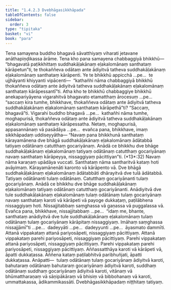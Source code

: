 ```yaml
---
title: "1.4.2.3 Dvebhāgasikkhāpada"
tableOfContents: false
sidebar:
  order: 3
type: "tipitaka"
basket: "vi"
book: "para"
---
```



<DynamicBreadcrumb />

<Division number="552" book="para" e="ch" v="1" p="331">

<Paragraph number="2121" book="para">
Tena samayena buddho bhagavā sāvatthiyaṃ viharati jetavane anāthapiṇḍikassa ārāme. Tena kho pana samayena chabbaggiyā bhikkhū—  “bhagavatā paṭikkhittaṃ suddhakāḷakānaṃ eḷakalomānaṃ santhataṃ kārāpetun”ti, te thokaññeva odātaṃ ante ādiyitvā tatheva suddhakāḷakānaṃ eḷakalomānaṃ santhataṃ kārāpenti. Ye te bhikkhū appicchā …pe…  te ujjhāyanti khiyyanti vipācenti—  “kathañhi nāma chabbaggiyā bhikkhū thokaññeva odātaṃ ante ādiyitvā tatheva suddhakāḷakānaṃ eḷakalomānaṃ santhataṃ kārāpessantī”ti.
</Paragraph>

<Paragraph number="2122" book="para">
Atha kho te bhikkhū chabbaggiye bhikkhū anekapariyāyena vigarahitvā bhagavato etamatthaṃ ārocesuṃ …pe…  “saccaṃ kira tumhe, bhikkhave, thokaññeva odātaṃ ante ādiyitvā tatheva suddhakāḷakānaṃ eḷakalomānaṃ santhataṃ kārāpethā”ti? “Saccaṃ, bhagavā”ti. Vigarahi buddho bhagavā …pe…  kathañhi nāma tumhe, moghapurisā, thokaññeva odātaṃ ante ādiyitvā tatheva suddhakāḷakānaṃ eḷakalomānaṃ santhataṃ kārāpessatha. Netaṃ, moghapurisā, appasannānaṃ vā pasādāya …pe…  evañca pana, bhikkhave, imaṃ sikkhāpadaṃ uddiseyyātha—
</Paragraph>

</Division>
<Division number="553" book="para" e="ch" v="1" p="332">

<Paragraph number="2123" book="para">
<Emphasis>“Navaṃ pana bhikkhunā santhataṃ kārayamānena dve bhāgā suddhakāḷakānaṃ eḷakalomānaṃ ādātabbā tatiyaṃ odātānaṃ catutthaṃ gocariyānaṃ. Anādā ce bhikkhu dve bhāge suddhakāḷakānaṃ eḷakalomānaṃ tatiyaṃ odātānaṃ catutthaṃ gocariyānaṃ navaṃ santhataṃ kārāpeyya, nissaggiyaṃ pācittiyan”</Emphasis>ti. (*13*:<Emphasis>32</Emphasis>)
</Paragraph>

</Division>
<Division number="554" book="para" e="ch" v="1" p="332">

<Paragraph number="2124" book="para">
<Emphasis>Navaṃ</Emphasis> nāma karaṇaṃ upādāya vuccati.
</Paragraph>

<Paragraph number="2125" book="para">
<Emphasis>Santhataṃ</Emphasis> nāma santharitvā kataṃ hoti avāyimaṃ.
</Paragraph>

<Paragraph number="2126" book="para">
<Emphasis>Kārayamānenā</Emphasis>ti karonto vā kārāpento vā.
</Paragraph>

<Paragraph number="2127" book="para">
<Emphasis>Dve bhāgā suddhakāḷakānaṃ eḷakalomānaṃ ādātabbā</Emphasis>ti dhārayitvā dve tulā ādātabbā.
</Paragraph>

<Paragraph number="2128" book="para">
<Emphasis>Tatiyaṃ odātānan</Emphasis>ti tulaṃ odātānaṃ.
</Paragraph>

<Paragraph number="2129" book="para">
<Emphasis>Catutthaṃ gocariyānan</Emphasis>ti tulaṃ gocariyānaṃ.
</Paragraph>

<Paragraph number="2130" book="para">
<Emphasis>Anādā ce bhikkhu dve bhāge suddhakāḷakānaṃ eḷakalomānaṃ tatiyaṃ odātānaṃ catutthaṃ gocariyānan</Emphasis>ti. Anādiyitvā dve tule suddhakāḷakānaṃ eḷakalomānaṃ tulaṃ odātānaṃ tulaṃ gocariyānaṃ navaṃ santhataṃ karoti vā kārāpeti vā payoge dukkaṭaṃ, paṭilābhena nissaggiyaṃ hoti. Nissajjitabbaṃ saṃghassa vā gaṇassa vā puggalassa vā. Evañca pana, bhikkhave, nissajjitabbaṃ …pe…  “idaṃ me, bhante, santhataṃ anādiyitvā dve tule suddhakāḷakānaṃ eḷakalomānaṃ tulaṃ odātānaṃ tulaṃ gocariyānaṃ kārāpitaṃ nissaggiyaṃ. Imāhaṃ saṃghassa nissajjāmī”ti …pe…  dadeyyāti …pe…  dadeyyunti …pe…  āyasmato dammīti.
</Paragraph>

</Division>
<Division number="555" book="para" e="ch" v="1" p="332">

<Paragraph number="2131" book="para">
Attanā vippakataṃ attanā pariyosāpeti, nissaggiyaṃ pācittiyaṃ. Attanā vippakataṃ parehi pariyosāpeti, nissaggiyaṃ pācittiyaṃ. Parehi vippakataṃ attanā pariyosāpeti, nissaggiyaṃ pācittiyaṃ. Parehi vippakataṃ parehi pariyosāpeti, nissaggiyaṃ pācittiyaṃ.
</Paragraph>

<Paragraph number="2132" book="para">
Aññassatthāya karoti vā kārāpeti vā, āpatti dukkaṭassa. Aññena kataṃ paṭilabhitvā paribhuñjati, āpatti dukkaṭassa.
</Paragraph>

</Division>
<Division number="556" book="para" e="ch" v="1" p="333">

<Paragraph number="2133" book="para">
Anāpatti—  tulaṃ odātānaṃ tulaṃ gocariyānaṃ ādiyitvā karoti, bahutaraṃ odātānaṃ bahutaraṃ gocariyānaṃ ādiyitvā karoti, suddhaṃ odātānaṃ suddhaṃ gocariyānaṃ ādiyitvā karoti, vitānaṃ vā bhūmattharaṇaṃ vā sāṇipākāraṃ vā bhisiṃ vā bibbohanaṃ vā karoti, ummattakassa, ādikammikassāti.

</Paragraph>
</Division>

<Paragraph number="2134" type="center" book="para">
Dvebhāgasikkhāpadaṃ niṭṭhitaṃ tatiyaṃ.
</Paragraph>